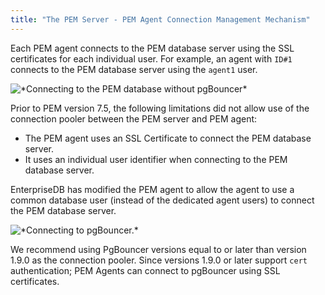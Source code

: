 ```yaml
---
title: "The PEM Server - PEM Agent Connection Management Mechanism"
---
```


<div id="the_pem_server_pem_agent_connection_management_mechanism" class="registered_link"></div>

Each PEM agent connects to the PEM database server using the SSL certificates for each individual user. For example, an agent with `ID#1` connects to the PEM database server using the `agent1` user.

![\*Connecting to the PEM database without pgBouncer\*](images/pem_database_without_pgbouncer.png)

Prior to PEM version 7.5, the following limitations did not allow use of the connection pooler between the PEM server and PEM agent:

-   The PEM agent uses an SSL Certificate to connect the PEM database server.
-   It uses an individual user identifier when connecting to the PEM database server.

EnterpriseDB has modified the PEM agent to allow the agent to use a common database user (instead of the dedicated agent users) to connect the PEM database server.

![\*Connecting to pgBouncer.\*](images/pem_database_with_pgbouncer.png)

We recommend using PgBouncer versions equal to or later than version 1.9.0 as the connection pooler. Since versions 1.9.0 or later support `cert` authentication; PEM Agents can connect to pgBouncer using SSL certificates.
